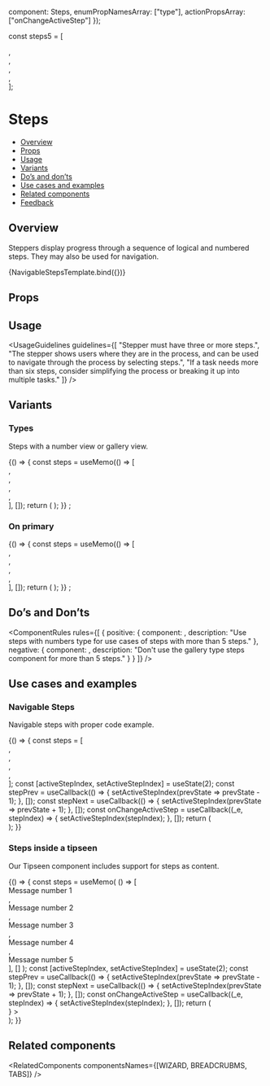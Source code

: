 
  component: Steps,
  enumPropNamesArray: ["type"],
  actionPropsArray: ["onChangeActiveStep"]
});

<Meta
  title="Data display/Steps"
  component={Steps}
  argTypes={metaSettings.argTypes}
  decorators={metaSettings.decorators}
/>

<!--- Component template -->

const steps5 = [<div />, <div />, <div />, <div />, <div />];

<!--- Component documentation -->

# Steps

- [Overview](#overview)
- [Props](#props)
- [Usage](#usage)
- [Variants](#variants)
- [Do’s and don’ts](#dos-and-donts)
- [Use cases and examples](#use-cases-and-examples)
- [Related components](#related-components)
- [Feedback](#feedback)

## Overview

Steppers display progress through a sequence of logical and numbered steps. They may also be used for navigation.

<Canvas>
  <Story name="Overview" args={{ steps: steps5 }}>
    {NavigableStepsTemplate.bind({})}
  </Story>
</Canvas>

## Props

<ArgsTable story="Overview" />

## Usage

<UsageGuidelines
  guidelines={[
    "Stepper must have three or more steps.",
    "The stepper shows users where they are in the process, and can be used to navigate through the process by selecting steps.",
    "If a task needs more than six steps, consider simplifying the process or breaking it up into multiple tasks."
  ]}
/>

## Variants

### Types

Steps with a number view or gallery view.

<Canvas>
  <Story name="Types">
    {() => {
      const steps = useMemo(() => [<div />, <div />, <div />, <div />, <div />], []);
      return (
        <Flex direction={Flex.directions.COLUMN} gap={Flex.gaps.MEDIUM}>
          <Steps type={Steps.types.NUMBERS} steps={steps} activeStepIndex={2} />
          <Steps steps={steps} activeStepIndex={2} />
          <Steps
            steps={steps}
            activeStepIndex={2}
            areNavigationButtonsHidden
            className="monday-storybook-steps_padding"
          />
        </Flex>
      );
    }}
    ;
  </Story>
</Canvas>

### On primary

<Canvas>
  <Story name="On primary">
    {() => {
      const steps = useMemo(() => [<div />, <div />, <div />, <div />, <div />], []);
      return (
        <Flex direction={Flex.directions.COLUMN} gap={Flex.gaps.MEDIUM} className="monday-storybook-steps_color">
          <Steps steps={steps} activeStepIndex={2} isOnPrimary type={Steps.types.NUMBERS} />
          <Steps steps={steps} activeStepIndex={2} isOnPrimary />
          <Steps
            steps={steps}
            activeStepIndex={2}
            isOnPrimary
            areNavigationButtonsHidden
            className="monday-storybook-steps_padding"
          />
        </Flex>
      );
    }}
    ;
  </Story>
</Canvas>

## Do’s and Don’ts

<ComponentRules
  rules={[
    {
      positive: {
        component: <StepsNumbersDoTemplate />,
        description: "Use steps with numbers type for use cases of steps with more than 5 steps."
      },
      negative: {
        component: <StepsGalleryDontTemplate />,
        description: "Don't use the gallery type steps component for more than 5 steps."
      }
    }
  ]}
/>

## Use cases and examples

### Navigable Steps

Navigable steps with proper code example.

<Canvas>
  <Story name="Navigable Steps">
    {() => {
      const steps = [<div />, <div />, <div />, <div />, <div />];
      const [activeStepIndex, setActiveStepIndex] = useState(2);
      const stepPrev = useCallback(() => {
        setActiveStepIndex(prevState => prevState - 1);
      }, []);
      const stepNext = useCallback(() => {
        setActiveStepIndex(prevState => prevState + 1);
      }, []);
      const onChangeActiveStep = useCallback((_e, stepIndex) => {
        setActiveStepIndex(stepIndex);
      }, []);
      return (
        <div>
          <Steps
            steps={steps}
            isContentOnTop
            activeStepIndex={activeStepIndex}
            onChangeActiveStep={onChangeActiveStep}
            backButtonProps={{
              onClick: stepPrev
            }}
            nextButtonProps={{
              onClick: stepNext
            }}
          />
        </div>
      );
    }}
  </Story>
</Canvas>

### Steps inside a tipseen

Our Tipseen component includes support for steps as content.

<Canvas>
  <Story name="Steps inside a tipseen">
    {() => {
      const steps = useMemo(
        () => [
          <div>Message number 1</div>,
          <div>Message number 2</div>,
          <div>Message number 3</div>,
          <div>Message number 4</div>,
          <div>Message number 5</div>
        ],
        []
      );
      const [activeStepIndex, setActiveStepIndex] = useState(2);
      const stepPrev = useCallback(() => {
        setActiveStepIndex(prevState => prevState - 1);
      }, []);
      const stepNext = useCallback(() => {
        setActiveStepIndex(prevState => prevState + 1);
      }, []);
      const onChangeActiveStep = useCallback((_e, stepIndex) => {
        setActiveStepIndex(stepIndex);
      }, []);
      return (
        <div className="monday-storybook-steps_block">
          <Tipseen
            position={Tipseen.positions.LEFT}
            modifiers={modifiers}
            content={
              <TipseenWizard
                animationType={Tipseen.animationTypes.OPACITY_AND_SLIDE}
                title="This is a title"
                steps={steps}
                onChangeActiveStep={onChangeActiveStep}
                activeStepIndex={activeStepIndex}
                backButtonProps={{
                  size: Button.sizes.SMALL,
                  onClick: stepPrev
                }}
                nextButtonProps={{
                  kind: Button.kinds.PRIMARY,
                  size: Button.sizes.SMALL,
                  onClick: stepNext
                }}
              />
            }
          >
            <div className="monday-storybook-steps_container" />
          </Tipseen>
        </div>
      );
    }}
  </Story>
</Canvas>

## Related components

<RelatedComponents componentsNames={[WIZARD, BREADCRUBMS, TABS]} />
